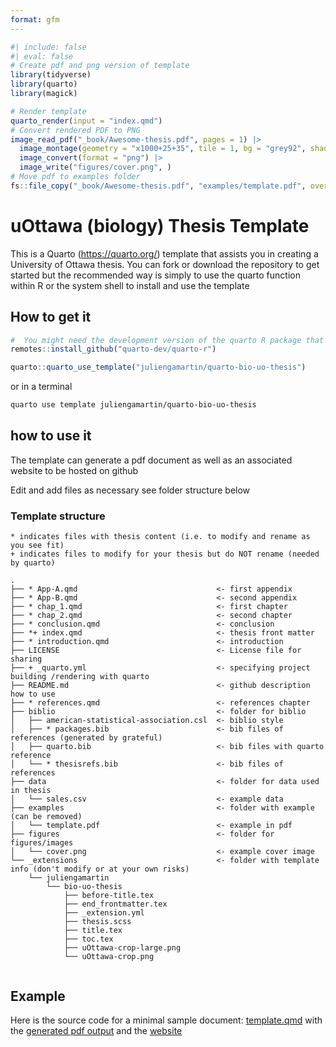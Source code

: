 ```yaml
---
format: gfm
---
```


<!-- README.md is generated from README.qmd. Please edit that file -->

```r
#| include: false
#| eval: false
# Create pdf and png version of template
library(tidyverse)
library(quarto)
library(magick)

# Render template
quarto_render(input = "index.qmd")
# Convert rendered PDF to PNG
image_read_pdf("_book/Awesome-thesis.pdf", pages = 1) |>
  image_montage(geometry = "x1000+25+35", tile = 1, bg = "grey92", shadow = TRUE) |>
  image_convert(format = "png") |>
  image_write("figures/cover.png", )
# Move pdf to examples folder
fs::file_copy("_book/Awesome-thesis.pdf", "examples/template.pdf", overwrite = TRUE)
```

# uOttawa (biology) Thesis Template

This is a Quarto (<https://quarto.org/>) template that assists you in creating a University of Ottawa thesis. You can fork or download the repository to get started but the recommended way is simply to use the quarto function within R or the system shell to install and use the template


## How to get it
``` r
#  You might need the development version of the quarto R package that you can install with
remotes::install_github("quarto-dev/quarto-r")

quarto::quarto_use_template("juliengamartin/quarto-bio-uo-thesis")
```

or in a terminal

``` bash
quarto use template juliengamartin/quarto-bio-uo-thesis
```

## how to use it 

The template can generate a pdf document as well as an associated website to be hosted on github

Edit and add files as necessary see folder structure below

### Template structure

<!-- obtained with tree -L 2 and reorganised -->
```
* indicates files with thesis content (i.e. to modify and rename as you see fit)
+ indicates files to modify for your thesis but do NOT rename (needed by quarto)

.
├── * App-A.qmd                               <- first appendix
├── * App-B.qmd                               <- second appendix
├── * chap_1.qmd                              <- first chapter
├── * chap_2.qmd                              <- second chapter
├── * conclusion.qmd                          <- conclusion
├── *+ index.qmd                              <- thesis front matter
├── * introduction.qmd                        <- introduction
├── LICENSE                                   <- License file for sharing
├── + _quarto.yml                             <- specifying project building /rendering with quarto
├── README.md                                 <- github description how to use
├── * references.qmd                          <- references chapter
├── biblio                                    <- folder for biblio
│   ├── american-statistical-association.csl  <- biblio style
│   ├── * packages.bib                        <- bib files of references (generated by grateful)
│   ├── quarto.bib                            <- bib files with quarto reference
│   └── * thesisrefs.bib                      <- bib files of references
├── data                                      <- folder for data used in thesis
│   └── sales.csv                             <- example data
├── examples                                  <- folder with example (can be removed)
│   └── template.pdf                          <- example in pdf
├── figures                                   <- folder for figures/images
│   └── cover.png                             <- example cover image
└── _extensions                               <- folder with template info (don't modify or at your own risks)
    └── juliengamartin
        └── bio-uo-thesis
            ├── before-title.tex
            ├── end_frontmatter.tex
            ├── _extension.yml
            ├── thesis.scss
            ├── title.tex
            ├── toc.tex
            ├── uOttawa-crop-large.png
            └── uOttawa-crop.png


```

## Example

Here is the source code for a minimal sample document: [template.qmd](template.qmd) with the [generated pdf output](examples/template.pdf) and the [website](https://juliengamartin.github.io/quarto-bio-uO-thesis/) 
